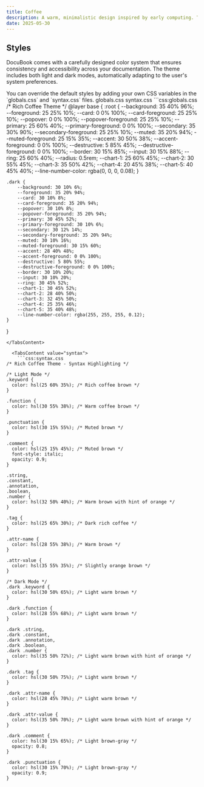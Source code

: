 ```yaml
---
title: Coffee
description: A warm, minimalistic design inspired by early computing. This theme is a replica of the "Coffee" theme from the `shiki-twoslash` package.
date: 2025-05-30
---
```


## Styles

DocuBook comes with a carefully designed color system that ensures consistency and accessibility across your documentation. The theme includes both light and dark modes, automatically adapting to the user's system preferences.

<Note type="note" title="note">
  You can override the default styles by adding your own CSS variables in the `globals.css` and `syntax.css` files.
</Note>

<Tabs defaultValue="globals" className="pt-5 pb-1">
  <TabsList>
    <TabsTrigger value="globals">globals.css</TabsTrigger>
    <TabsTrigger value="syntax">syntax.css</TabsTrigger>
  </TabsList>
  <TabsContent value="globals">
    ```css:globals.css
/* Rich Coffee Theme */
@layer base {
    :root {
        --background: 35 40% 96%;
        --foreground: 25 25% 10%;
        --card: 0 0% 100%;
        --card-foreground: 25 25% 10%;
        --popover: 0 0% 100%;
        --popover-foreground: 25 25% 10%;
        --primary: 25 60% 40%;
        --primary-foreground: 0 0% 100%;
        --secondary: 35 30% 90%;
        --secondary-foreground: 25 25% 10%;
        --muted: 35 20% 94%;
        --muted-foreground: 25 15% 35%;
        --accent: 30 50% 38%;
        --accent-foreground: 0 0% 100%;
        --destructive: 5 85% 45%;
        --destructive-foreground: 0 0% 100%;
        --border: 30 15% 85%;
        --input: 30 15% 88%;
        --ring: 25 60% 40%;
        --radius: 0.5rem;
        --chart-1: 25 60% 45%;
        --chart-2: 30 55% 45%;
        --chart-3: 35 50% 42%;
        --chart-4: 20 45% 38%;
        --chart-5: 40 45% 40%;
        --line-number-color: rgba(0, 0, 0, 0.08);
    }

    .dark {
        --background: 30 10% 6%;
        --foreground: 35 20% 94%;
        --card: 30 10% 8%;
        --card-foreground: 35 20% 94%;
        --popover: 30 10% 8%;
        --popover-foreground: 35 20% 94%;
        --primary: 30 45% 52%;
        --primary-foreground: 30 10% 6%;
        --secondary: 30 12% 14%;
        --secondary-foreground: 35 20% 94%;
        --muted: 30 10% 16%;
        --muted-foreground: 30 15% 60%;
        --accent: 28 40% 48%;
        --accent-foreground: 0 0% 100%;
        --destructive: 5 80% 55%;
        --destructive-foreground: 0 0% 100%;
        --border: 30 10% 20%;
        --input: 30 10% 20%;
        --ring: 30 45% 52%;
        --chart-1: 30 45% 52%;
        --chart-2: 28 40% 50%;
        --chart-3: 32 45% 50%;
        --chart-4: 25 35% 46%;
        --chart-5: 35 40% 48%;
        --line-number-color: rgba(255, 255, 255, 0.12);
    }
}
```
</TabsContent>

  <TabsContent value="syntax">
    ```css:syntax.css
/* Rich Coffee Theme - Syntax Highlighting */

/* Light Mode */
.keyword {
  color: hsl(25 60% 35%); /* Rich coffee brown */
}

.function {
  color: hsl(30 55% 38%); /* Warm coffee brown */
}

.punctuation {
  color: hsl(30 15% 55%); /* Muted brown */
}

.comment {
  color: hsl(25 15% 45%); /* Muted brown */
  font-style: italic;
  opacity: 0.9;
}

.string,
.constant,
.annotation,
.boolean,
.number {
  color: hsl(32 50% 40%); /* Warm brown with hint of orange */
}

.tag {
  color: hsl(25 65% 30%); /* Dark rich coffee */
}

.attr-name {
  color: hsl(28 55% 38%); /* Warm brown */
}

.attr-value {
  color: hsl(35 55% 35%); /* Slightly orange brown */
}

/* Dark Mode */
.dark .keyword {
  color: hsl(30 50% 65%); /* Light warm brown */
}

.dark .function {
  color: hsl(28 55% 68%); /* Light warm brown */
}

.dark .string,
.dark .constant,
.dark .annotation,
.dark .boolean,
.dark .number {
  color: hsl(35 50% 72%); /* Light warm brown with hint of orange */
}

.dark .tag {
  color: hsl(30 50% 75%); /* Light warm brown */
}

.dark .attr-name {
  color: hsl(28 45% 70%); /* Light warm brown */
}

.dark .attr-value {
  color: hsl(35 50% 70%); /* Light warm brown with hint of orange */
}

.dark .comment {
  color: hsl(30 15% 65%); /* Light brown-gray */
  opacity: 0.8;
}

.dark .punctuation {
  color: hsl(30 15% 70%); /* Light brown-gray */
  opacity: 0.9;
}
```
</TabsContent>
</Tabs>
